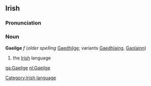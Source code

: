 ==Irish==
===Pronunciation===
{{IPA|[ˈgeːl&#690;g&#690;ə]}}
===Noun===
'''Gaeilge''' ''f'' (''older spelling'' [[Gaedhilge]]; variants [[Gaedhlaing]], [[Gaolainn]])
#the [[Irish]] language

[[Category:Irish language]]

[[ga:Gaeilge]]
[[nl:Gaeilge]]